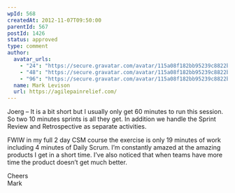 ```yaml
---
wpId: 568
createdAt: 2012-11-07T09:50:00
parentId: 567
postId: 1426
status: approved
type: comment
author:
  avatar_urls:
    - "24": "https://secure.gravatar.com/avatar/115a08f182bb95239c8822b54b5c4235?s=24&d=mm&r=g"
    - "48": "https://secure.gravatar.com/avatar/115a08f182bb95239c8822b54b5c4235?s=48&d=mm&r=g"
    - "96": "https://secure.gravatar.com/avatar/115a08f182bb95239c8822b54b5c4235?s=96&d=mm&r=g"
  name: Mark Levison
  url: https://agilepainrelief.com/
---
```


Joerg – It is a bit short but I usually only get 60 minutes to run this session. So two 10 minutes sprints is all they get. In addition we handle the Sprint Review and Retrospective as separate activities.

FWIW in my full 2 day CSM course the exercise is only 19 minutes of work including 4 minutes of Daily Scrum. I’m constantly amazed at the amazing products I get in a short time. I’ve also noticed that when teams have more time the product doesn’t get much better.

Cheers  
Mark